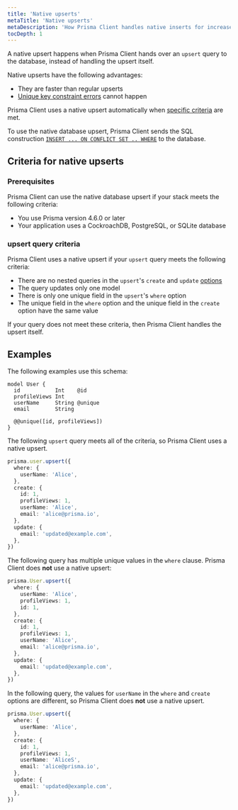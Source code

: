 ```yaml
---
title: 'Native upserts'
metaTitle: 'Native upserts'
metaDescription: 'How Prisma Client handles native inserts for increased speed and reliability.'
tocDepth: 1
---
```


<TopBlock>

A native upsert happens when Prisma Client hands over an `upsert` query to the database, instead of handling the upsert itself.

Native upserts have the following advantages:

- They are faster than regular upserts
- [Unique key constraint errors](/reference/api-reference/prisma-client-reference/#unique-key-constraint-errors-on-upserts) cannot happen

Prisma Client uses a native upsert automatically when [specific criteria](#criteria-for-native-upserts) are met.

To use the native database upsert, Prisma Client sends the SQL construction [`INSERT ... ON CONFLICT SET .. WHERE`](www.prisma.io/dataguide/postgresql/inserting-and-modifying-data/insert-on-conflict) to the database.

</TopBlock>

## Criteria for native upserts

### Prerequisites

Prisma Client can use the native database upsert if your stack meets the following criteria:

- You use Prisma version 4.6.0 or later
- Your application uses a CockroachDB, PostgreSQL, or SQLite database

### <inlinecode>upsert</inlinecode> query criteria

Prisma Client uses a native upsert if your `upsert` query meets the following criteria:

- There are no nested queries in the `upsert`'s `create` and `update` [options](/reference/api-reference/prisma-client-reference/#options-7)
- The query updates only one model
- There is only one unique field in the `upsert`'s `where` option
- The unique field in the `where` option and the unique field in the `create` option have the same value

If your query does not meet these criteria, then Prisma Client handles the upsert itself.

## Examples

The following examples use this schema:

```prisma
model User {
  id           Int    @id
  profileViews Int
  userName     String @unique
  email        String

  @@unique([id, profileViews])
}
```

The following `upsert` query meets all of the criteria, so Prisma Client uses a native upsert.

```ts
prisma.user.upsert({
  where: {
    userName: 'Alice',
  },
  create: {
    id: 1,
    profileViews: 1,
    userName: 'Alice',
    email: 'alice@prisma.io',
  },
  update: {
    email: 'updated@example.com',
  },
})
```

The following query has multiple unique values in the `where` clause. Prisma Client does **not** use a native upsert:

```ts
prisma.User.upsert({
  where: {
    userName: 'Alice',
    profileViews: 1,
    id: 1,
  },
  create: {
    id: 1,
    profileViews: 1,
    userName: 'Alice',
    email: 'alice@prisma.io',
  },
  update: {
    email: 'updated@example.com',
  },
})
```

In the following query, the values for `userName` in the `where` and `create` options are different, so Prisma Client does **not** use a native upsert.

```ts
prisma.User.upsert({
  where: {
    userName: 'Alice',
  },
  create: {
    id: 1,
    profileViews: 1,
    userName: 'AliceS',
    email: 'alice@prisma.io',
  },
  update: {
    email: 'updated@example.com',
  },
})
```
